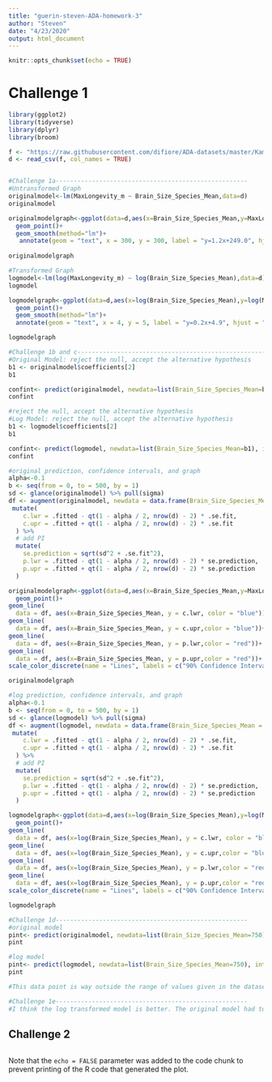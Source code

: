 ```yaml
---
title: "guerin-steven-ADA-homework-3"
author: "Steven"
date: "4/23/2020"
output: html_document
---
```


```r
knitr::opts_chunk$set(echo = TRUE)
```

# Challenge 1

```r
library(ggplot2)
library(tidyverse)
library(dplyr)
library(broom)

f <- "https://raw.githubusercontent.com/difiore/ADA-datasets/master/KamilarAndCooperData.csv"
d <- read_csv(f, col_names = TRUE)


#Challenge 1a-----------------------------------------------------
#Untransformed Graph
originalmodel<-lm(MaxLongevity_m ~ Brain_Size_Species_Mean,data=d)
originalmodel

originalmodelgraph<-ggplot(data=d,aes(x=Brain_Size_Species_Mean,y=MaxLongevity_m))+
  geom_point()+
  geom_smooth(method="lm")+
   annotate(geom = "text", x = 300, y = 300, label = "y=1.2x+249.0", hjust = "left")
  
originalmodelgraph

#Transformed Graph 
logmodel<-lm(log(MaxLongevity_m) ~ log(Brain_Size_Species_Mean),data=d)
logmodel

logmodelgraph<-ggplot(data=d,aes(x=log(Brain_Size_Species_Mean),y=log(MaxLongevity_m)))+
  geom_point()+
  geom_smooth(method="lm")+
  annotate(geom = "text", x = 4, y = 5, label = "y=0.2x+4.9", hjust = "left")

logmodelgraph

#Challenge 1b and c-----------------------------------------------------
#Original Model: reject the null, accept the alternative hypothesis 
b1 <- originalmodel$coefficients[2]
b1

confint<- predict(originalmodel, newdata=list(Brain_Size_Species_Mean=b1), interval="confidence", level=.90)
confint

#reject the null, accept the alternative hypothesis 
#Log Model: reject the null, accept the alternative hypothesis 
b1 <- logmodel$coefficients[2]
b1

confint<- predict(logmodel, newdata=list(Brain_Size_Species_Mean=b1), interval="confidence", level=.90)
confint

#original prediction, confidence intervals, and graph 
alpha<-0.1
b <- seq(from = 0, to = 500, by = 1)
sd <- glance(originalmodel) %>% pull(sigma)
df <- augment(originalmodel, newdata = data.frame(Brain_Size_Species_Mean = b)) %>%
 mutate(
    c.lwr = .fitted - qt(1 - alpha / 2, nrow(d) - 2) * .se.fit,
    c.upr = .fitted + qt(1 - alpha / 2, nrow(d) - 2) * .se.fit
  ) %>%
  # add PI
  mutate(
    se.prediction = sqrt(sd^2 + .se.fit^2),
    p.lwr = .fitted - qt(1 - alpha / 2, nrow(d) - 2) * se.prediction,
    p.upr = .fitted + qt(1 - alpha / 2, nrow(d) - 2) * se.prediction
  )

originalmodelgraph<-ggplot(data=d,aes(x=Brain_Size_Species_Mean,y=MaxLongevity_m))+
  geom_point()+
geom_line(
  data = df, aes(x=Brain_Size_Species_Mean, y = c.lwr, color = "blue"))+
geom_line(
  data = df, aes(x=Brain_Size_Species_Mean, y = c.upr,color = "blue"))+
geom_line(
  data = df, aes(x=Brain_Size_Species_Mean, y = p.lwr,color = "red"))+
geom_line(
  data = df, aes(x=Brain_Size_Species_Mean, y = p.upr,color = "red"))+
scale_color_discrete(name = "Lines", labels = c("90% Confidence Intervals", "90% Prediction Intervals"))

originalmodelgraph

#log prediction, confidence intervals, and graph 
alpha<-0.1
b <- seq(from = 0, to = 500, by = 1)
sd <- glance(logmodel) %>% pull(sigma)
df <- augment(logmodel, newdata = data.frame(Brain_Size_Species_Mean = b)) %>%
 mutate(
    c.lwr = .fitted - qt(1 - alpha / 2, nrow(d) - 2) * .se.fit,
    c.upr = .fitted + qt(1 - alpha / 2, nrow(d) - 2) * .se.fit
  ) %>%
  # add PI
  mutate(
    se.prediction = sqrt(sd^2 + .se.fit^2),
    p.lwr = .fitted - qt(1 - alpha / 2, nrow(d) - 2) * se.prediction,
    p.upr = .fitted + qt(1 - alpha / 2, nrow(d) - 2) * se.prediction
  )

logmodelgraph<-ggplot(data=d,aes(x=log(Brain_Size_Species_Mean),y=log(MaxLongevity_m)))+
  geom_point()+
geom_line(
  data = df, aes(x=log(Brain_Size_Species_Mean), y = c.lwr, color = "blue"))+
geom_line(
  data = df, aes(x=log(Brain_Size_Species_Mean), y = c.upr,color = "blue"))+
geom_line(
  data = df, aes(x=log(Brain_Size_Species_Mean), y = p.lwr,color = "red"))+
geom_line(
  data = df, aes(x=log(Brain_Size_Species_Mean), y = p.upr,color = "red"))+
scale_color_discrete(name = "Lines", labels = c("90% Confidence Intervals", "90% Prediction Intervals"))

logmodelgraph

#Challenge 1d-----------------------------------------------------
#original model 
pint<- predict(originalmodel, newdata=list(Brain_Size_Species_Mean=750), interval="prediction", level=.90)
pint

#log model 
pint<- predict(logmodel, newdata=list(Brain_Size_Species_Mean=750), interval="prediction", level=.90)
pint

#This data point is way outside the range of values given in the dataset, and I'm assuming it's probably good to be skeptical of making estimates like this. I would still trust the value though. 

#Challenge 1e-----------------------------------------------------
#I think the log transformed model is better. The original model had too many data points at the lower end of the range of brain sizes, the log model spreads the data out more and makes it easier to see what the data looks like. 

```

## Challenge 2
```r


```

Note that the `echo = FALSE` parameter was added to the code chunk to prevent printing of the R code that generated the plot.

